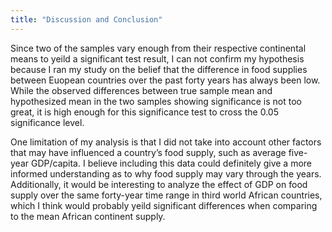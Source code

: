 ```yaml
---
title: "Discussion and Conclusion"
---
```


Since two of the samples vary enough from their respective continental means to yeild a significant test result, I can not confirm my hypothesis because I ran my study on the belief that the difference in food supplies between Euopean countries over the past forty years has always been low. While the observed differences between true sample mean and hypothesized mean in the two samples showing significance is not too great, it is high enough for this significance test to cross the 0.05 significance level. 

One limitation of my analysis is that I did not take into account other factors that may have influenced a country's food supply, such as average five-year GDP/capita. I believe including this data could definitely give a more informed understanding as to why food supply may vary through the years. Additionally, it would be interesting to analyze the effect of GDP on food supply over the same forty-year time range in third world African countries, which I think would probably yeild significant differences when comparing to the mean African continent supply. 
